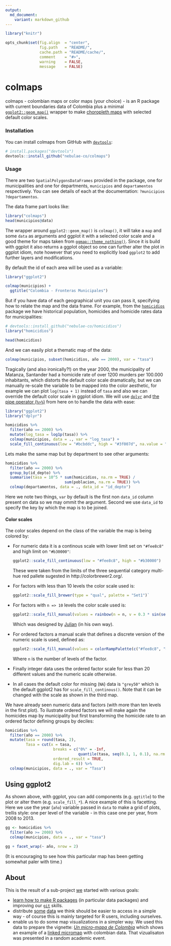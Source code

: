 ```yaml
---
output:
  md_document:
    variant: markdown_github
---
```


<!-- README.md is generated from README.rmd. Please edit that file -->

```r
library("knitr")

opts_chunk$set(fig.align  = "center",
               fig.path   = "README/",
               cache.path = "README/cache/",
               comment    = "#>",
               warning    = FALSE,
               message    = FALSE)
```

# colmaps

colmaps - colombian maps or color maps (your choice) - is an R package with current boundaries data of Colombia plus a minimal [`ggplot2::geom_map()`](http://docs.ggplot2.org/current/geom_map.html) wrapper to make [choropleth maps](https://en.wikipedia.org/wiki/Choropleth_map) with selected default color scales.

### Installation

You can install colmaps from GitHub with [`devtools`](htpps://github.com/hadley/devtools):

```r
# install.packages("devtools")
devtools::install_github("nebulae-co/colmaps")
```

### Usage

There are two `SpatialPolygonsDataFrames` provided in the package, one for municipalities and one for departments, `municipios` and `departamentos` respectively. You can see details of each at the documentation: `?municipios` `?departamentos`.

The data frame part looks like:

```r
library("colmaps")
head(municipios@data)
```

The wrapper around `ggplot2::geom_map()` is `colmap()`, it will take a `map` and some `data` as arguments and ggplot it with a selected color scale and a good theme for maps taken from [`ggmap::theme_nothing()`](https://github.com/dkahle/ggmap). Since it is build with ggplot it also returns a ggplot object so one can further alter the plot in ggplot idiom, note however that you need to explicitly load `ggplot2` to add further layers and modifications.

By default the id of each area will be used as a variable:

```r
library("ggplot2")

colmap(municipios) +
  ggtitle("Colombia - Fronteras Municipales")
```

But if you have data of each geographical unit you can pass it, specifying how to relate the map and the data frame. For example, from the [`homicidios`](https://github.com/nebulae-co/homicidios) package we have historical population, homicides and homicide rates data for municipalities:

```r
# devtools::install_github("nebulae-co/homicidios")
library("homicidios")

head(homicidios)
```

And we can easily plot a thematic map of the data:

```r
colmap(municipios, subset(homicidios, año == 2000), var = "tasa")
```

Tragically (and also ironically?!) on the year 2000, the municipality of Matanza, Santander had a homicide rate of over 1200 murders per 100.000 inhabitants, which distorts the default color scale dramatically, but we can manually re-scale the variable to be mapped into the color aesthetic, for example we can plot `log(tasa + 1)` instead of `tasa` and also we can override the default color scale in ggplot idiom. We will use [`dplyr`](https://github.com/dplyr) and [the pipe operator (`%>%`)](https://github.com/smbache/magrittr) from here on to handle the data with ease:

```r
library("ggplot2")
library("dplyr")

homicidios %>%
  filter(año == 2000) %>%
  mutate(log_tasa = log1p(tasa)) %>%
  colmap(municipios, data = ., var = "log_tasa") +
  scale_fill_continuous(low = "#bcbddc", high = "#3f007d", na.value = "wheat")
```

Lets make the same map but by department to see other arguments:

```r
homicidios %>%
  filter(año == 2000) %>%
  group_by(id_depto) %>%
  summarise(tasa = 10^5 * sum(homicidios, na.rm = TRUE) /
                          sum(poblacion, na.rm = TRUE)) %>%
  colmap(departamentos, data = ., data_id = "id_depto")
```

Here we note two things, `var` by default is the first non `data_id` column present on data so we may ommit the argument. Second we use `data_id` to specify the key by which the map is to be joined.

#### Color scales

The color scales depend on the class of the variable the map is being colored by:

  - For numeric data it is a continous scale with lower limit set on `"#fee8c8"` and
    high limit on `"#b30000"`: 
    
    ```r
    ggplot2::scale_fill_continuous(low = "#fee8c8", high = "#b30000")
    ```
    
    These were taken from the limits of the three sequential category multi-hue red pallete sugested in http://colorbrewer2.org/.

  - For factors with less than 10 levels the color scale used is:
  
    ```r
    ggplot2::scale_fill_brewer(type = "qual", palette = "Set1")`
    ```
  
  - For factors with `n => 10` levels the color scale used is:
  
    ```r
    ggplot2::scale_fill_manual(values = rainbow(n = n, v = 0.3 * sin(seq_len(n)) + 0.7))
    ```
  
    Which was designed by [Julian](https://github.com/CruzJulian) (in his own way).
  
  - For ordered factors a manual scale that defines a discrete version of the numeric scale is used, defined as:
  
    ```r
    ggplot2::scale_fill_manual(values = colorRampPalette(c("#fee8c8", "#b30000"))(n))
    ```
  
    Where `n` is the number of levels of the factor.
  
  - Finally integer data uses the ordered factor scale for less than 20 different values and the numeric scale otherwise.
  
  - In all cases the default color for missing (`NA`) data is `"grey50"` which is the default ggplot2 has for `scale_fill_continous()`. Note that it can be changed with the scale as shown in the third map.   

We have already seen numeric data and factors (with more than ten levels in the first plot). To ilustrate ordered factors we will make again the homicides map by municipality but first transforming the homicide rate to an ordered factor defining groups by deciles:

```r
homicidios %>%
  filter(año == 2000) %>%
  mutate(tasa = round(tasa, 2),
         Tasa = cut(x = tasa,
                     breaks = c("0%" = -Inf,
                                quantile(tasa, seq(0.1, 1, 0.1), na.rm = TRUE)),
                     ordered_result = TRUE,
                     dig.lab = 6)) %>%
  colmap(municipios, data = ., var = "Tasa")
```

## Using ggplot2

As shown above, with ggplot, you can add components (e.g. `ggtitle`) to the plot or alter them (e.g. `scale_fill_*`). A nice example of this is facetting. Here we use the year (`año`) variable passed in `data` to make a grid of plots, trellis style: one per level of the variable - in this case one per year, from 2008 to 2013.

```r
gg <- homicidios %>%
  filter(año >= 2008) %>%
  colmap(municipios, data = ., var = "tasa")

gg + facet_wrap(~ año, nrow = 2)
```

(It is encouraging to see how this particular map has been getting somewhat paler with time.)

## About

This is the result of a sub-project [we](https://github.com/nebulae-co) started with various goals:

- [learn how to make R packages](http://r-pkgs.had.co.nz/) (in particular data packages) and improving our [`git`](https://git-scm.com/) skills.
- distribute [some](https://github.com/nebulae-co/homicidios) [data](https://github.com/nebulae-co/saber) we think should be easier to access in a simple way - of course this is mainly targeted for R users, including ourselves.
- enable us to do some map visualizations in a simpler way. We used this data to prepare the vignette: [_Un micro-mapa de Colombia_](http://nebulae-co.github.io/colmaps/micromapa) which shows an example of a [linked micromap](https://www.jstatsoft.org/article/view/v063i02) with colombian data. That vizualisaton was presented in a random academic event.
